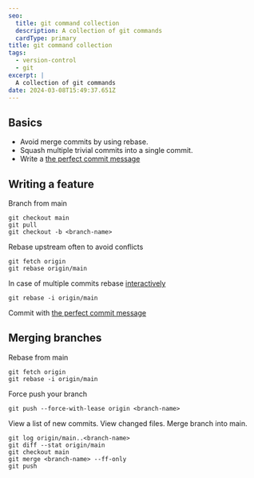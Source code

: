 ```yaml
---
seo:
  title: git command collection
  description: A collection of git commands
  cardType: primary
title: git command collection
tags:
  - version-control
  - git
excerpt: |
  A collection of git commands
date: 2024-03-08T15:49:37.651Z
---
```


## Basics

* Avoid merge commits by using rebase.
* Squash multiple trivial commits into a single commit.
* Write a [the perfect commit message](https://www.nerdfish.be/blog/2022/02/writing-the-perfect-git-commit-message/)

## Writing a feature

Branch from main

```
git checkout main
git pull
git checkout -b <branch-name>
```

Rebase upstream often to avoid conflicts

```
git fetch origin
git rebase origin/main
```

In case of multiple commits rebase [interactively](https://help.github.com/articles/about-git-rebase/)

```
git rebase -i origin/main
```

Commit with [the perfect commit message](https://www.nerdfish.be/blog/2022/02/writing-the-perfect-git-commit-message/)

## Merging branches

Rebase from main

```
git fetch origin
git rebase -i origin/main
```

Force push your branch

```
git push --force-with-lease origin <branch-name>
```

View a list of new commits. View changed files. Merge branch into main.

```
git log origin/main..<branch-name>
git diff --stat origin/main
git checkout main
git merge <branch-name> --ff-only
git push
```
